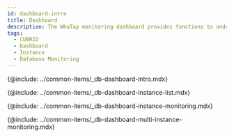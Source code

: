 ```yaml
---
id: dashboard-intro
title: Dashboard
description: The WhaTap monitoring dashboard provides functions to understand the overall status of a project at a glance.
tags:
  - CUBRID
  - Dashboard
  - Instance
  - Database Monitoring
---
```


{@include: ../common-items/_db-dashboard-intro.mdx}

{@include: ../common-items/_db-dashboard-instance-list.mdx}

{@include: ../common-items/_db-dashboard-instance-monitoring.mdx}  

{@include: ../common-items/_db-dashboard-multi-instance-monitoring.mdx}  
